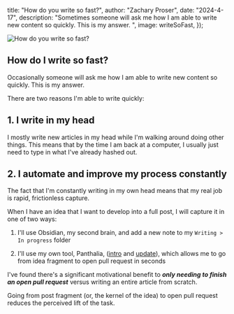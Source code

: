 




 title: "How do you write so fast?",
 author: "Zachary Proser",
 date: "2024-4-17",
 description: "Sometimes someone will ask me how I am able to write new content so quickly. This is my answer. ",
 image: writeSoFast,
});

<Image src={metadata.image} alt="How do you write so fast?" />

## How do I write so fast?

Occasionally someone will ask me how I am able to write new content so quickly. This is my answer.

There are two reasons I'm able to write quickly:

## 1. I write in my head 

I mostly write new articles in my head while I'm walking around doing other things. This means that by the time I am back at a computer, I usually just need to type in what I've already hashed out.

## 2. I automate and improve my process constantly

The fact that I'm constantly writing in my own head means that my real job is rapid, frictionless capture. 

When I have an idea that I want to develop into a full post, I will capture it in one of two ways: 

1. I'll use Obsidian, my second brain, and add a new note to my `Writing > In progress` folder 

1. I'll use my own tool, Panthalia, ([intro](https://zackproser.com/videos/panthalia-intro) and [update](https://zackproser.com/videos/panthalia-speech-to-text)), which allows me to go from idea fragment to open pull request in seconds

I've found there's a significant motivational benefit to ***only needing to finish an open pull request*** versus writing an entire article from scratch. 

Going from post fragment (or, the kernel of the idea) to open pull request reduces the perceived lift of the task.
